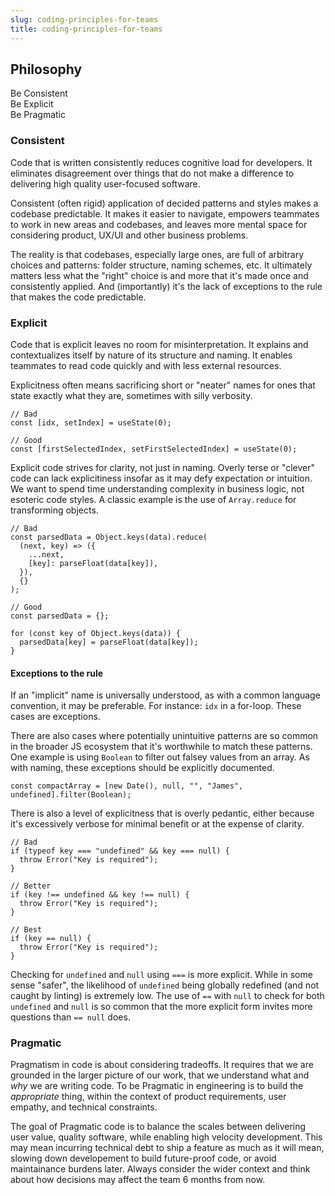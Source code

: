 ```yaml
---
slug: coding-principles-for-teams
title: coding-principles-for-teams
---
```


## Philosophy

<div className="text-xl mb-1">Be Consistent </div>
<div className="text-xl mb-1">Be Explicit </div>
<div className="text-xl">Be Pragmatic </div>

### Consistent

Code that is written consistently reduces cognitive load for developers. It eliminates
disagreement over things that do not make a difference to delivering high quality user-focused software.

Consistent (often rigid) application of decided patterns and styles makes a codebase
predictable. It makes it easier to navigate, empowers teammates to work in new areas and codebases,
and leaves more mental space for considering product, UX/UI and other business problems.

The reality is that codebases, especially large ones, are full of arbitrary choices and patterns:
folder structure, naming schemes, etc. It ultimately matters less what the "right" choice
is and more that it's made once and consistently applied. And (importantly) it's the
lack of exceptions to the rule that makes the code predictable.

### Explicit

Code that is explicit leaves no room for misinterpretation. It explains
and contextualizes itself by nature of its structure and naming. It enables
teammates to read code quickly and with less external resources.

Explicitness often means sacrificing short or "neater" names for ones that
state exactly what they are, sometimes with silly verbosity.

```tsx dosAndDonts
// Bad
const [idx, setIndex] = useState(0);

// Good
const [firstSelectedIndex, setFirstSelectedIndex] = useState(0);
```

Explicit code strives for clarity, not just in naming. Overly terse or "clever" code
can lack explicitiness insofar as it may defy expectation or intuition. We want to spend time understanding
complexity in business logic, not esoteric code styles. A classic example is the use of `Array.reduce` for
transforming objects.

```tsx dosAndDonts
// Bad
const parsedData = Object.keys(data).reduce(
  (next, key) => ({
    ...next,
    [key]: parseFloat(data[key]),
  }),
  {}
);

// Good
const parsedData = {};

for (const key of Object.keys(data)) {
  parsedData[key] = parseFloat(data[key]);
}
```

#### Exceptions to the rule

If an "implicit" name is universally understood,
as with a common language convention, it may be preferable. For instance: `idx` in a for-loop.
These cases are exceptions.

There are also cases where potentially unintuitive patterns
are so common in the broader JS ecosystem that it's worthwhile to match
these patterns. One example is using `Boolean` to filter out falsey values
from an array. As with naming, these exceptions should be explicitly documented.

```tsx
const compactArray = [new Date(), null, "", "James", undefined].filter(Boolean);
```

There is also a level of explicitness that is overly pedantic, either
because it's excessively verbose for minimal benefit or at the expense of clarity.

```tsx dosAndDonts
// Bad
if (typeof key === "undefined" && key === null) {
  throw Error("Key is required");
}

// Better
if (key !== undefined && key !== null) {
  throw Error("Key is required");
}

// Best
if (key == null) {
  throw Error("Key is required");
}
```

Checking for `undefined` and `null` using `===` is more explicit.
While in some sense "safer", the likelihood of `undefined` being
globally redefined (and not caught by linting) is extremely low.
The use of `==` with `null` to check for both `undefined` and `null` is so
common that the more explicit form invites more questions than `== null` does.

### Pragmatic

Pragmatism in code is about considering tradeoffs. It requires that we are grounded in the larger picture
of our work, that we understand what and _why_ we are writing code. To be Pragmatic in engineering is to
build the _appropriate_ thing, within the context of product requirements, user empathy, and technical constraints.

The goal of Pragmatic code is to balance the scales between delivering user value, quality software, while enabling
high velocity development. This may mean incurring technical debt to ship a feature as much as it will mean, slowing
down developement to build future-proof code, or avoid maintainance burdens later. Always consider the wider context
and think about how decisions may affect the team 6 months from now.
